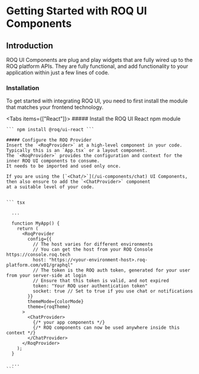 
# Getting Started with ROQ UI Components

## Introduction

ROQ UI Components are plug and play widgets that are fully wired up to the ROQ platform APIs.
They are fully functional, and add functionality to your application within just a few lines of code.

### Installation

To get started with integrating ROQ UI, you need to first install the module that matches your frontend technology.

<Tabs items={["React"]}>
  <Tab>
    ##### Install the ROQ UI React npm module 
    
    ``` npm install @roq/ui-react ```

    ##### Configure the ROQ Provider
    Insert the `<RoqProvider>` at a high-level component in your code. Typically this is an `App.tsx` or a layout component.
    The `<RoqProvider>` provides the configuration and context for the inner ROQ UI components to consume.
    It needs to be imported and used only once.

    If you are using the [`<Chat/>`](/ui-components/chat) UI Components, then also ensure to add the `<ChatProvider>` component
    at a suitable level of your code.


    ``` tsx

      ...

      function MyApp() {
        return (
          <RoqProvider
            config={{
              // The host varies for different environments
              // You can get the host from your ROQ Console https://console.roq.tech
              host: "https://<your-environment-host>.roq-platform.com/v01/graphql"
              // The token is the ROQ auth token, generated for your user from your server-side at login
              // Ensure that this token is valid, and not expired
              token: "Your ROQ user authentication token"
              socket: true // Set to true if you use chat or notifications
            }}
            themeMode={colorMode}
            theme={roqTheme}
          >
            <ChatProvider>
              {/* your app components */}
              {/* ROQ components can now be used anywhere inside this context */}
            </ChatProvider>
          </RoqProvider>
        );
      }

      ...
    ```

  </Tab>

</Tabs>
